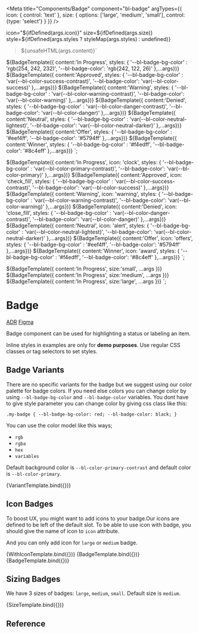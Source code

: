 
<Meta
  title="Components/Badge"
  component="bl-badge"
  argTypes={{
    icon: {
        control: 'text'
    },
    size: {
        options: ['large', 'medium', 'small'],
        control: {type: 'select'}
    }
  }}
/>

icon="${ifDefined(args.icon)}"
size=${ifDefined(args.size)}
style=${ifDefined(args.styles ? styleMap(args.styles) : undefined)}
>${unsafeHTML(args.content)}</bl-badge>`

${BadgeTemplate({ content:'In Progress', styles: { '--bl-badge-bg-color' : 'rgb(254, 242, 232)', '--bl-badge-color': 'rgb(242, 122, 26)' },...args})}
${BadgeTemplate({ content:'Approved', styles: { '--bl-badge-bg-color' : 'var(--bl-color-success-contrast)', '--bl-badge-color': 'var(--bl-color-success)' },...args})}
${BadgeTemplate({ content:'Warning', styles: { '--bl-badge-bg-color' : 'var(--bl-color-warning-contrast)', '--bl-badge-color': 'var(--bl-color-warning)' },...args})}
${BadgeTemplate({ content:'Denied', styles: { '--bl-badge-bg-color' : 'var(--bl-color-danger-contrast)', '--bl-badge-color': 'var(--bl-color-danger)' },...args})}
${BadgeTemplate({ content:'Neutral', styles: { '--bl-badge-bg-color' : 'var(--bl-color-neutral-lightest)', '--bl-badge-color': 'var(--bl-color-neutral-darker)' },...args})}
${BadgeTemplate({ content:'Offer', styles: { '--bl-badge-bg-color' : '#eef4ff', '--bl-badge-color': '#5794ff' },...args})}
${BadgeTemplate({ content:'Winner', styles: { '--bl-badge-bg-color' : '#f4edff', '--bl-badge-color': '#8c4eff' },...args})}
`;

${BadgeTemplate({ content:'In Progress', icon: 'clock', styles: { '--bl-badge-bg-color' : 'var(--bl-color-primary-contrast)', '--bl-badge-color': 'var(--bl-color-primary)' },...args})}
${BadgeTemplate({ content:'Approved', icon: 'check_fill', styles: { '--bl-badge-bg-color' : 'var(--bl-color-success-contrast)', '--bl-badge-color': 'var(--bl-color-success)' },...args})}
${BadgeTemplate({ content:'Warning', icon: 'warning', styles: { '--bl-badge-bg-color' : 'var(--bl-color-warning-contrast)', '--bl-badge-color': 'var(--bl-color-warning)' },...args})}
${BadgeTemplate({ content:'Denied', icon: 'close_fill', styles: { '--bl-badge-bg-color' : 'var(--bl-color-danger-contrast)', '--bl-badge-color': 'var(--bl-color-danger)' },...args})}
${BadgeTemplate({ content:'Neutral', icon: 'alert', styles: { '--bl-badge-bg-color' : 'var(--bl-color-neutral-lightest)', '--bl-badge-color': 'var(--bl-color-neutral-darker)' },...args})}
${BadgeTemplate({ content:'Offer', icon: 'offers', styles: { '--bl-badge-bg-color' : '#eef4ff', '--bl-badge-color': '#5794ff' },...args})}
${BadgeTemplate({ content:'Winner', icon: 'award', styles: { '--bl-badge-bg-color' : '#f4edff', '--bl-badge-color': '#8c4eff' },...args})}
`;

${BadgeTemplate({ content:'In Progress', size:'small', ...args })}
${BadgeTemplate({ content:'In Progress', size:'medium', ...args })}
${BadgeTemplate({ content:'In Progress', size:'large', ...args })}
`;


# Badge

<bl-badge icon="document">[ADR](https://github.com/Trendyol/baklava/issues/130)</bl-badge>
<bl-badge icon="puzzle">[Figma](https://www.figma.com/file/RrcLH0mWpIUy4vwuTlDeKN/Baklava-Design-Guide?node-id=25%3A3610)</bl-badge>

Badge component can be used for highlighting a status or labeling an item.

<bl-alert variant="warning" icon>Inline styles in examples are only for **demo purposes**. Use regular CSS classes or tag selectors to set styles.</bl-alert>

## Badge Variants

There are no specific variants for the badge but we suggest using our color palette for badge colors. If you need else colors you can change color by using `--bl-badge-bg-color` and `--bl-badge-color` variables.
You dont have to give style parameter you can change color by giving css class like this:


`.my-badge {
    --bl-badge-bg-color: red;
    --bl-badge-color: black;
}`

You can use the color model like this ways;

* `rgb`
* `rgba`
* `hex`
* `variables`

Default background color is `--bl-color-primary-contrast` and default color is `--bl-color-primary`.

<Canvas>
<Story name="Variants">
    {VariantTemplate.bind({})}
  </Story>
</Canvas>

## Icon Badges
To boost UX, you might want to add icons to your badge.Our icons are defined to be left of the default slot.
To be able to use icon with badge, you should give the name of icon to `icon` attribute.

And you can only add icon for `large` or `medium` badge.

<Canvas isColumn>
  <Story name='Badge With Icons'>
    {WithIconTemplate.bind({})}
  </Story>
  <Story name='Small Badge With Icon' args={{ icon: 'info', size: 'small', content: 'Show Info'}}>
    {BadgeTemplate.bind({})}
  </Story>
  <Story name='Large Badge With Icon' args={{ icon: 'info', size: 'large', content: 'Show Info'}}>
    {BadgeTemplate.bind({})}
  </Story>
</Canvas>


## Sizing Badges

We have 3 sizes of badges: `large`, `medium`, `small`. Default size is `medium`.

<Canvas>
    <Story name='Badge With Sizes'>
        {SizeTemplate.bind({})}
    </Story>
</Canvas>

## Reference

<ArgsTable of="bl-badge" />


